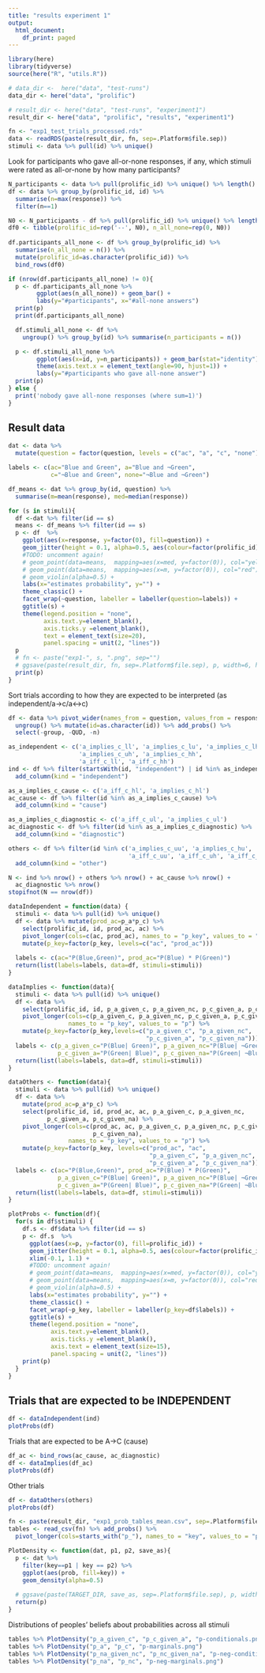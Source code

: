 ```yaml
---
title: "results experiment 1"
output:
  html_document:
    df_print: paged
---
```


```r
library(here)
library(tidyverse)
source(here("R", "utils.R"))

# data_dir <-  here("data", "test-runs")
data_dir <- here("data", "prolific")

# result_dir <- here("data", "test-runs", "experiment1")
result_dir <- here("data", "prolific", "results", "experiment1")

fn <- "exp1_test_trials_processed.rds"
data <- readRDS(paste(result_dir, fn, sep=.Platform$file.sep))
stimuli <- data %>% pull(id) %>% unique()
```

Look for participants who gave all-or-none responses, if any, 
which stimuli were rated as all-or-none by how many participants?

```r
N_participants <- data %>% pull(prolific_id) %>% unique() %>% length()
df <- data %>% group_by(prolific_id, id) %>% 
  summarise(n=max(response)) %>% 
  filter(n==1)

N0 <- N_participants - df %>% pull(prolific_id) %>% unique() %>% length()
df0 <- tibble(prolific_id=rep('--', N0), n_all_none=rep(0, N0))
  
df.participants_all_none <- df %>% group_by(prolific_id) %>%
  summarise(n_all_none = n()) %>%
  mutate(prolific_id=as.character(prolific_id)) %>% 
  bind_rows(df0)

if (nrow(df.participants_all_none) != 0){
  p <- df.participants_all_none %>%
        ggplot(aes(n_all_none)) + geom_bar() +
        labs(y="#participants", x="#all-none answers")
  print(p)
  print(df.participants_all_none)

  df.stimuli_all_none <- df %>%
    ungroup() %>% group_by(id) %>% summarise(n_participants = n()) 

  p <- df.stimuli_all_none %>%
        ggplot(aes(x=id, y=n_participants)) + geom_bar(stat="identity") + 
        theme(axis.text.x = element_text(angle=90, hjust=1)) + 
        labs(y="#participants who gave all-none answer")
  print(p)
} else {
  print('nobody gave all-none responses (where sum=1)')
}
```


## Result data

```r
dat <- data %>%
  mutate(question = factor(question, levels = c("ac", "a", "c", "none")))

labels <- c(ac="Blue and Green", a="Blue and ¬Green",
            c="¬Blue and Green", none="¬Blue and ¬Green")

df_means <- dat %>% group_by(id, question) %>%
  summarise(m=mean(response), med=median(response))

for (s in stimuli){
  df <-dat %>% filter(id == s) 
  means <- df_means %>% filter(id == s)
  p <- df  %>% 
    ggplot(aes(x=response, y=factor(0), fill=question)) +
    geom_jitter(height = 0.1, alpha=0.5, aes(colour=factor(prolific_id))) +
    #TODO: uncomment again!
    # geom_point(data=means,  mapping=aes(x=med, y=factor(0)), col="yellow") +
    # geom_point(data=means,  mapping=aes(x=m, y=factor(0)), col="red") +
    # geom_violin(alpha=0.5) +
    labs(x="estimates probability", y="") + 
    theme_classic() +
    facet_wrap(~question, labeller = labeller(question=labels)) + 
    ggtitle(s) +
    theme(legend.position = "none",
          axis.text.y=element_blank(),
          axis.ticks.y =element_blank(),
          text = element_text(size=20),
          panel.spacing = unit(2, "lines"))
  p
  # fn <- paste("exp1-", s, ".png", sep="")
  # ggsave(paste(result_dir, fn, sep=.Platform$file.sep), p, width=6, height=4)
  print(p)
}
```

Sort trials according to how they are expected to be interpreted
(as independent/a->c/a<->c)

```r
df <- data %>% pivot_wider(names_from = question, values_from = response) %>% 
  ungroup() %>% mutate(id=as.character(id)) %>% add_probs() %>% 
  select(-group, -QUD, -n)

as_independent <- c('a_implies_c_ll', 'a_implies_c_lu', 'a_implies_c_lh',
                    'a_implies_c_uh', 'a_implies_c_hh',
                    'a_iff_c_ll', 'a_iff_c_hh')
ind <- df %>% filter(startsWith(id, "independent") | id %in% as_independent) %>% 
  add_column(kind = "independent")

as_a_implies_c_cause <- c('a_iff_c_hl', 'a_implies_c_hl')
ac_cause <- df %>% filter(id %in% as_a_implies_c_cause) %>%
  add_column(kind = "cause")

as_a_implies_c_diagnostic <- c('a_iff_c_ul', 'a_implies_c_ul')
ac_diagnostic <- df %>% filter(id %in% as_a_implies_c_diagnostic) %>%
  add_column(kind = "diagnostic")

others <- df %>% filter(id %in% c('a_implies_c_uu', 'a_implies_c_hu',
                                  'a_iff_c_uu', 'a_iff_c_uh', 'a_iff_c_hu')) %>%
  add_column(kind = "other")

N <- ind %>% nrow() + others %>% nrow() + ac_cause %>% nrow() +
  ac_diagnostic %>% nrow()
stopifnot(N == nrow(df))
```

```r
dataIndependent = function(data) {
  stimuli <- data %>% pull(id) %>% unique()
  df <- data %>% mutate(prod_ac=p_a*p_c) %>%
    select(prolific_id, id, prod_ac, ac) %>%
    pivot_longer(cols=c(ac, prod_ac), names_to = "p_key", values_to = "p") %>% 
    mutate(p_key=factor(p_key, levels=c("ac", "prod_ac")))
    
  labels <- c(ac="P(Blue,Green)", prod_ac="P(Blue) * P(Green)")
  return(list(labels=labels, data=df, stimuli=stimuli))
}

dataImplies <- function(data){
  stimuli <- data %>% pull(id) %>% unique()
  df <- data %>%
    select(prolific_id, id, p_a_given_c, p_a_given_nc, p_c_given_a, p_c_given_na) %>%
    pivot_longer(cols=c(p_a_given_c, p_a_given_nc, p_c_given_a, p_c_given_na),
                 names_to = "p_key", values_to = "p") %>% 
    mutate(p_key=factor(p_key,levels=c("p_a_given_c", "p_a_given_nc",
                                       "p_c_given_a", "p_c_given_na")))
  labels <- c(p_a_given_c="P(Blue| Green)", p_a_given_nc="P(Blue| ¬Green)",
              p_c_given_a="P(Green| Blue)", p_c_given_na="P(Green| ¬Blue)")
  return(list(labels=labels, data=df, stimuli=stimuli))
}

dataOthers <- function(data){
  stimuli <- data %>% pull(id) %>% unique()
  df <- data %>%
    mutate(prod_ac=p_a*p_c) %>%
    select(prolific_id, id, prod_ac, ac, p_a_given_c, p_a_given_nc,
           p_c_given_a, p_c_given_na) %>%
    pivot_longer(cols=c(prod_ac, ac, p_a_given_c, p_a_given_nc, p_c_given_a,
                        p_c_given_na),
                 names_to = "p_key", values_to = "p") %>% 
    mutate(p_key=factor(p_key, levels=c("prod_ac", "ac",
                                        "p_a_given_c", "p_a_given_nc",
                                        "p_c_given_a", "p_c_given_na")))
  labels <- c(ac="P(Blue,Green)", prod_ac="P(Blue) * P(Green)",
              p_a_given_c="P(Blue| Green)", p_a_given_nc="P(Blue| ¬Green)",
              p_c_given_a="P(Green| Blue)", p_c_given_na="P(Green| ¬Blue)")
  return(list(labels=labels, data=df, stimuli=stimuli))
}
```


```r
plotProbs <- function(df){
  for(s in df$stimuli) {
    df.s <- df$data %>% filter(id == s) 
    p <- df.s  %>%
      ggplot(aes(x=p, y=factor(0), fill=prolific_id)) +
      geom_jitter(height = 0.1, alpha=0.5, aes(colour=factor(prolific_id))) +
      xlim(-0.1, 1.1) +
      #TODO: uncomment again!
      # geom_point(data=means,  mapping=aes(x=med, y=factor(0)), col="yellow") +
      # geom_point(data=means,  mapping=aes(x=m, y=factor(0)), col="red") +
      # geom_violin(alpha=0.5) +
      labs(x="estimates probability", y="") + 
      theme_classic() +
      facet_wrap(~p_key, labeller = labeller(p_key=df$labels)) + 
      ggtitle(s) +
      theme(legend.position = "none",
            axis.text.y=element_blank(),
            axis.ticks.y =element_blank(),
            axis.text = element_text(size=15),
            panel.spacing = unit(2, "lines"))
    print(p)
  }
}
```


## Trials that are expected to be INDEPENDENT

```r
df <- dataIndependent(ind)
plotProbs(df)
```

Trials that are expected to be A->C (cause)

```r
df_ac <- bind_rows(ac_cause, ac_diagnostic)
df <- dataImplies(df_ac)
plotProbs(df)
```


Other trials

```r
df <- dataOthers(others)
plotProbs(df)
```


```r
fn <- paste(result_dir, "exp1_prob_tables_mean.csv", sep=.Platform$file.sep)
tables <- read_csv(fn) %>% add_probs() %>% 
  pivot_longer(cols=starts_with("p_"), names_to = "key", values_to = "prob")
```


```r
PlotDensity <- function(dat, p1, p2, save_as){
  p <- dat %>%
    filter(key==p1 | key == p2) %>% 
    ggplot(aes(prob, fill=key)) +
    geom_density(alpha=0.5)
  
  # ggsave(paste(TARGET_DIR, save_as, sep=.Platform$file.sep), p, width=6, height=4)
  return(p)
}
```

Distributions of peoples' beliefs about probabilities across all stimuli

```r
tables %>% PlotDensity("p_a_given_c", "p_c_given_a", "p-conditionals.png")
tables %>% PlotDensity("p_a", "p_c", "p-marginals.png")
tables %>% PlotDensity("p_na_given_nc", "p_nc_given_na", "p-neg-conditionals.png")
tables %>% PlotDensity("p_na", "p_nc", "p-neg-marginals.png")

```

